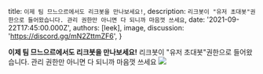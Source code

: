 
  title: `이제 팀 므느으르에서도 리크봇을 만나보세요!`,
  description: `리크봇이 "유저 초대봇"권한으로 들어왔습니다. 관리 권한만 아니면 다 되니까 마음껏 쓰세요`,
  date: '2021-09-22T17:45:00.000Z',
  authors: [leek],
  image,
  discussion: 'https://discord.gg/mN2ZttmZF6',
}

<!--excerpt-->
**이제 팀 므느으르에서도 리크봇을 만나보세요!**
리크봇이 "유저 초대봇"권한으로 들어왔습니다. 관리 권한만 아니면 다 되니까 마음껏 쓰세요
<img src="https://media.discordapp.net/attachments/890091552465092668/890240351212810320/Screenshot_20210922-231629.jpg" />
